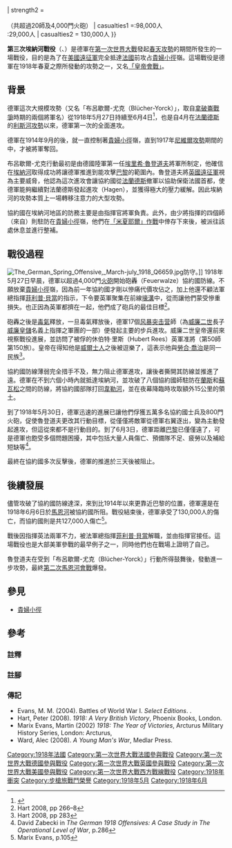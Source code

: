 {{about|1918年的戰鬥|其他在埃納河的戰役|埃納河戰役}}
{{Infobox military conflict
| conflict    = 第三次埃納河戰役
| image       = Image:WesternFrontJuly15-1918.jpg
| image_size  = 300px
| caption     = 1918年7月的[[西方戰線_(第一次世界大戰)|西方戰線]]
| partof      = [[第一次世界大戰|第一次世界大戰]][[西方戰線_(第一次世界大戰)|西方戰線]]
| date        = 1918年5月27日 – 6月6日
| place       = [[法蘭西第三共和國|法國]][[巴黎|巴黎]]附近的[[埃納河|埃納河]]
| coordinates = {{coord|49|23|N|3|44|E|region:FR_type:event|display=inline,title}}
| result      = 參見[[#後續發展|後續發展]]章節
| territory   = 德軍突破盟軍防線55公里深，距離巴黎僅56公里遠，但隨之陷入僵局
| combatant1  = {{flagcountry|French Third Republic|France}}<br />{{flagcountry|United Kingdom of Great Britain and Ireland}}<br />{{flagcountry|United States|1912}}
| combatant2  = {{flagicon|German Empire}} [[德意志帝國|德意志帝國]]
| commander1  = {{flagicon|French Third Republic}} {{le|丹尼斯·奧古斯特·杜琴|Denis Auguste Duchêne}}<br />{{flagicon|United Kingdom of Great Britain and Ireland}} {{le|亞歷山大·漢密爾頓·戈登|Alexander Hamilton-Gordon (1859-1939)}}
| commander2  = {{flagicon|German Empire}} [[埃里希·魯登道夫|埃里希·魯登道夫]]<br />{{flagicon|German Empire}} [[威廉皇儲_(德國)|威廉皇儲]]
| strength1   = {{le|法國第六軍團|6th Army (France)}}<br />{{le|英國第四兵團|IX Corps (United Kingdom)}}<br />後續支援的兩個美軍師{{#tag:ref|The divisions of American Expeditionary Force were double the size of those of the British, French and Germans (with a full strength of around 20,000 each). Due to this fact, they were sometimes referred to as ''Grandes Divisions'' (Big Divisions).{{Cn|date=March 2015}}|group=Note}}
| strength2   = {{le|德意志帝國第一軍團|1st Army (German Empire)|第一軍團}}<br />{{le|德意志帝國第七軍團|7th Army (German Empire)|第七軍團}}<br />（共超過20師及4,000門火砲）
| casualties1 ={{flagicon|French Third Republic}}:98,000人<br>{{flagicon|United Kingdom of Great Britain and Ireland}}:29,000人
| casualties2 = 130,000人
}}
{{Campaignbox Western Front (World War I)}}
{{Campaignbox 皇帝會戰}}

'''第三次埃納河戰役'''（{{lang-en|Third Battle of the Aisne}}、{{lang-fr|3<sup>e</sup> Bataille de l'Aisne}}）是德軍在[[第一次世界大戰|第一次世界大戰]]發起[[皇帝會戰|春天攻勢]]的期間所發生的一場戰役，目的是為了在[[美國遠征軍|美國遠征軍]]完全抵達[[法蘭西第三共和國|法國]]前攻占[[貴婦小徑|貴婦小徑]]嶺。這場戰役是德軍在1918年春夏之際所發動的攻勢之一，又名[[皇帝會戰|「皇帝會戰」]]。

==背景==
德軍這次大規模攻勢（又名「布呂歇爾-尤克（Blücher-Yorck）」，取自[[拿破崙戰爭|拿破崙戰爭]]時期的兩個將軍名）從1918年5月27日持續至6月4日<ref>{{cite web |url=http://www.iwm.org.uk/collections/item/object/205191837 |title=The German Spring Offensive March–July 1918 |publisher=Imperial War Museum |accessdate=22 March 2015 |archive-date=2015-04-02 |archive-url=https://web.archive.org/web/20150402104700/http://www.iwm.org.uk/collections/item/object/205191837 |dead-url=no }}</ref>，也是自4月在[[法蘭德斯|法蘭德斯]]的[[利斯河戰役_(1918年)|利斯河攻勢]]以來，德軍第一次的全面進攻。

德軍在1914年9月的{{Link-en|第一次埃納河戰役|First Battle of the Aisne}}後，就一直控制著[[貴婦小徑|貴婦小徑]]嶺，直到1917年[[尼維爾攻勢|尼維爾攻勢]]期間的{{le|第二次埃納河戰役|Second Battle of the Aisne}}中，才被{{le|查爾斯·曼金|Charles Mangin|曼金}}將軍奪回。

布呂歇爾-尤克行動最初是由德國陸軍第一任{{le|陸軍總監|Quartermaster-General}}[[埃里希·魯登道夫|埃里希·魯登道夫]]將軍所制定，他確信在[[埃納河|埃納河]]取得成功將讓德軍推進到能攻擊[[巴黎|巴黎]]的範圍內。魯登道夫將[[英國遠征軍|英國遠征軍]]視為主要威脅，他認為這次進攻會讓協約國從[[法蘭德斯|法蘭德斯]]撤軍以協助保衛法國首都，使德軍能夠繼續對法蘭德斯發起進攻（Hagen），並獲得極大的壓力緩解。因此埃納河的攻勢本質上一場轉移注意力的大型攻勢。

協約國在埃納河地區的防務主要是由{{le|法國第六軍團|French Sixth Army}}指揮官{{le|丹尼斯·奧古斯特·杜琴|Denis Auguste Duchêne}}將軍負責。此外，由{{le|亞歷山大·漢密爾頓·戈登|Alexander Hamilton-Gordon (1859-1939)}}少將指揮的四個師（來自{{le|英國第四兵團|IX Corps (United Kingdom)}}）則駐防在[[貴婦小徑|貴婦小徑]]嶺，他們在[[米夏耶爾作戰|「米夏耶爾」作戰]]中倖存下來後，被派往該處休息並進行整補。

==戰役過程==
[[File:The_German_Spring_Offensive,_March-july_1918_Q6659.jpg|thumb]]防守。]]
1918年5月27日早晨，德軍以超過4,000門[[火砲|火砲]]開始砲轟（Feuerwalze）協約國防線。{{le|丹尼斯·奧古斯特·杜琴|Denis Auguste Duchêne|杜琴}}不願放棄[[貴婦小徑|貴婦小徑]]嶺，因為前一年協約國才剛以慘痛代價攻佔之，加上他還不顧法軍總指揮[[菲利普·貝當|菲利普·貝當]]的指示，下令要英軍聚集在前線[[壕溝|壕溝]]中，從而讓他們蒙受慘重損失。也正因為英軍都擠在一起，他們成了砲兵的最佳目標<ref>Hart 2008, pp 266–8</ref>。

砲轟之後是[[毒氣|毒氣]]釋放，一旦毒氣釋放後，德軍17個[[风暴突击营|风暴突击营]]師（為[[威廉二世_(德國)|威廉二世]]長子[[威廉皇儲_(德國)|威廉皇儲]]名義上指揮之軍團的一部）便發起主要的步兵進攻。威廉二世皇帝還前來視察戰役進展，並訪問了被俘的休伯特·里斯（Hubert Rees）英軍准將（第50師第150旅）。皇帝在得知他是[[威爾士人|威爾士人]]之後被逗樂了，這表示他與[[大衛·勞合·喬治|勞合·喬治]]是同一民族<ref>Hart 2008, pp 283</ref>。

協約國防線薄弱完全措手不及，無力阻止德軍進攻，讓後者撕開其防線並推進了{{convert|40|km|mi}}遠。德軍在不到六個小時內就抵達埃納河，並攻破了八個協約國師駐防在[[蘭斯|蘭斯]]和[[蘇瓦松|蘇瓦松]]之間的防線，將協約國部隊打回[[韋勒河|韋勒河]]，並在夜幕降臨時攻取額外15公里的領土。

到了1918年5月30日，德軍迅速的進展已讓他們俘獲五萬多名協約國士兵及800門火砲，促使魯登道夫更改其行動目標，從僅僅將敵軍從德軍右翼逐出，變為{{le|德意志帝國第七軍團|7th Army (German Empire)|第七軍團}}主動發起進攻，但這從來都不是行動目的。到了6月3日，德軍距離[[巴黎|巴黎]]已僅僅{{convert|56|km|mi}}遠了，可是德軍也飽受多個問題困擾，其中包括大量人員傷亡、預備隊不足、疲勞以及補給短缺等<ref>David Zabecki in ''The German 1918 Offensives: A Case Study in The Operational Level of War'', p.286</ref>。

最終在協約國多次反擊後，德軍的推進於三天後被阻止。

==後續發展==

儘管攻破了協約國防線達{{convert|34|mi|km}}深，來到比1914年以來更靠近巴黎的位置，德軍還是在1918年6月6日於[[馬恩河|馬恩河]]被協約國所阻。戰役結束後，德軍承受了130,000人的傷亡，而協約國則是共127,000人傷亡<ref> Marix Evans, p.105 </ref>。

{{le|丹尼斯·奧古斯特·杜琴|Denis Auguste Duchêne|杜琴}}戰後因指揮英法兩軍不力，被法軍總指揮[[菲利普·貝當|菲利普·貝當]]解職，並由{{le|法國第六軍團|French Sixth Army|第六軍團}}指揮官{{le|讓·德古特|Jean Degoutte}}接任。這場戰役也是大部美軍參戰的最早例子之一，同時他們也在戰場上證明了自己。

魯登道夫在受到「布呂歇爾-尤克（Blücher-Yorck）」行動所得鼓舞後，發動進一步攻勢，最終[[第二次馬恩河會戰|第二次馬恩河會戰]]爆發。

==參見==
*[[貴婦小徑|貴婦小徑]]

==參考==
{{Commons category|Battle of the Aisne (1918)}}
===註釋===
{{Reflist|group=Note}}
===註腳===
{{Reflist|20em}}

===傳記===
*Evans, M. M. (2004). Battles of World War I. ''Select Editions''. {{ISBN|1-84193-226-4}}.
*Hart, Peter (2008). ''1918: A Very British Victory'', Phoenix Books, London. {{ISBN|978-0-7538-2689-8}}
*Marix Evans, Martin (2002) ''1918: The Year of Victories'', Arcturus Military History Series, London: Arcturus, {{ISBN|0-572-02838-5}}
*Ward, Alec (2008). ''A Young Man's War'', Medlar Press. {{ISBN|978-1-899600-84-7}}

{{DEFAULTSORT:埃納河戰役 (第三次)}}
[[Category:1918年法國|Category:1918年法國]]
[[Category:第一次世界大戰法國參與戰役|Category:第一次世界大戰法國參與戰役]]
[[Category:第一次世界大戰德國參與戰役|Category:第一次世界大戰德國參與戰役]]
[[Category:第一次世界大戰英國參與戰役|Category:第一次世界大戰英國參與戰役]]
[[Category:第一次世界大戰美國參與戰役|Category:第一次世界大戰美國參與戰役]]
[[Category:第一次世界大戰西方戰線戰役|Category:第一次世界大戰西方戰線戰役]]
[[Category:1918年衝突|Category:1918年衝突]]
[[Category:步槍旅戰鬥榮譽|Category:步槍旅戰鬥榮譽]]
[[Category:1918年5月|Category:1918年5月]]
[[Category:1918年6月|Category:1918年6月]]